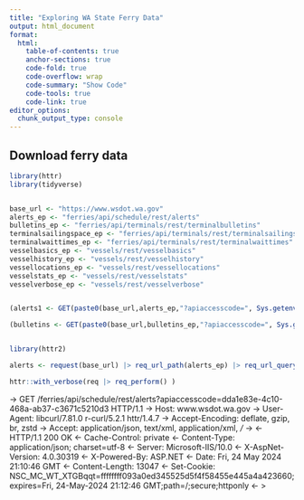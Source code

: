 ```yaml
---
title: "Exploring WA State Ferry Data"
output: html_document
format:
  html:
    table-of-contents: true
    anchor-sections: true
    code-fold: true
    code-overflow: wrap
    code-summary: "Show Code"
    code-tools: true
    code-link: true
editor_options: 
  chunk_output_type: console
---
```


## Download ferry data

```r
library(httr)
library(tidyverse)


base_url <- "https://www.wsdot.wa.gov"
alerts_ep <- "ferries/api/schedule/rest/alerts"
bulletins_ep <- "ferries/api/terminals/rest/terminalbulletins"
terminalsailingspace_ep <- "ferries/api/terminals/rest/terminalsailingspace"
terminalwaittimes_ep <- "ferries/api/terminals/rest/terminalwaittimes"
vesselbasics_ep <- "vessels/rest/vesselbasics"
vesselhistory_ep <- "vessels/rest/vesselhistory"
vessellocations_ep <- "vessels/rest/vessellocations"
vesselstats_ep <- "vessels/rest/vesselstats"
vesselverbose_ep <- "vessels/rest/vesselverbose"


(alerts1 <- GET(paste0(base_url,alerts_ep,"?apiaccesscode=", Sys.getenv("WSDOT_API_KEY"))) |> content(as = "text") |> jsonlite::fromJSON() |> as_tibble())

(bulletins <- GET(paste0(base_url,bulletins_ep,"?apiaccesscode=", Sys.getenv("WSDOT_API_KEY"))) |> content(as = "text") |> jsonlite::fromJSON() |> as_tibble())


library(httr2)

alerts <- request(base_url) |> req_url_path(alerts_ep) |> req_url_query(apiaccesscode = Sys.getenv("WSDOT_API_KEY")) |> req_perform()

httr::with_verbose(req |> req_perform() )

```


-> GET /ferries/api/schedule/rest/alerts?apiaccesscode=dda1e83e-4c10-468a-ab37-c3671c5210d3 HTTP/1.1
-> Host: www.wsdot.wa.gov
-> User-Agent: libcurl/7.81.0 r-curl/5.2.1 httr/1.4.7
-> Accept-Encoding: deflate, gzip, br, zstd
-> Accept: application/json, text/xml, application/xml, */*
-> 
<- HTTP/1.1 200 OK
<- Cache-Control: private
<- Content-Type: application/json; charset=utf-8
<- Server: Microsoft-IIS/10.0
<- X-AspNet-Version: 4.0.30319
<- X-Powered-By: ASP.NET
<- Date: Fri, 24 May 2024 21:10:46 GMT
<- Content-Length: 13047
<- Set-Cookie: NSC_MC_WT_XTGBqqt=ffffffff093a0ed345525d5f4f58455e445a4a423660;expires=Fri, 24-May-2024 21:12:46 GMT;path=/;secure;httponly
<- 
> 